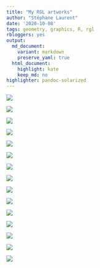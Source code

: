 ```yaml
---
title: "My RGL artworks"
author: "Stéphane Laurent"
date: '2020-10-08'
tags: geometry, graphics, R, rgl
rbloggers: yes
output:
  md_document:
    variant: markdown
    preserve_yaml: true
  html_document:
    highlight: kate
    keep_md: no
highlighter: pandoc-solarized
---
```


![](https://camo.githubusercontent.com/3a27a77e8d60a10ea347017bb4f78a85f28dce7f/68747470733a2f2f7468756d62732e6766796361742e636f6d2f45737465656d656453686f7779446f6c7068696e2d73697a655f726573747269637465642e676966)

![](https://camo.githubusercontent.com/62bb1cef024c3353381dbadfdb75d8839d5ed1e3/68747470733a2f2f7468756d62732e6766796361742e636f6d2f48656c7066756c506c6173746963416e74626561722d73697a655f726573747269637465642e676966)

![](https://camo.githubusercontent.com/5ea6d902f0f85b3fff29e87251e6977e28ba0c3c/68747470733a2f2f7468756d62732e6766796361742e636f6d2f506c756d70496d70617373696f6e65644265617665722d73697a655f726573747269637465642e676966)

![](https://camo.githubusercontent.com/978e0f0f42673e22685f350e3c6dd6b1c8fe6dff/68747470733a2f2f7468756d62732e6766796361742e636f6d2f4269746573697a6564457175616c476175722d73697a655f726573747269637465642e676966)

![](https://camo.githubusercontent.com/93c6b1b2f80818492f9714858d7fc0ffe66f3266/68747470733a2f2f7468756d62732e6766796361742e636f6d2f416d626974696f757354616d6541646461782d73697a655f726573747269637465642e676966)

![](https://camo.githubusercontent.com/d1e218228c4efdf6085e5ae80f5cc9feeea1e04d/68747470733a2f2f7468756d62732e6766796361742e636f6d2f4b696e64686561727465644f726e6572794865646765686f672d73697a655f726573747269637465642e676966)

![](https://camo.githubusercontent.com/dcd38ed43716c092ae0723d1075b32e082a6cd5b/68747470733a2f2f7468756d62732e6766796361742e636f6d2f466c6177656453656c6672656c69616e7443697272697065642d73697a655f726573747269637465642e676966)

![](https://camo.githubusercontent.com/5ed40dd4b6e85f75621a47d3dc4230e1ad46dc75/68747470733a2f2f7468756d62732e6766796361742e636f6d2f556e73746561647957656570794672696c6c6e65636b65646c697a6172642d73697a655f726573747269637465642e676966)

![](https://camo.githubusercontent.com/14d6b4ef37daab1a761c14cc4e237510958615ae/68747470733a2f2f7468756d62732e6766796361742e636f6d2f59656c6c6f77496465616c496e6368776f726d2d73697a655f726573747269637465642e676966)

![](https://camo.githubusercontent.com/9b47e1d657392cd29e9d684864b0d531d701cf18/68747470733a2f2f7468756d62732e6766796361742e636f6d2f426f6e794964656e746963616c426f696c77656576696c2d73697a655f726573747269637465642e676966)

![](https://camo.githubusercontent.com/59629ef36e30e73ebf584a45435a5e9fcd8ab1ae/68747470733a2f2f7468756d62732e6766796361742e636f6d2f4c696b656c794561726c7942656e67616c74696765722d73697a655f726573747269637465642e676966)

![](https://camo.githubusercontent.com/94af9461f70bf88fed1ce3eaa9fbf0374b5d0883/68747470733a2f2f7468756d62732e6766796361742e636f6d2f5765656b6c79517561727465726c794963746572696e65776172626c65722d73697a655f726573747269637465642e676966)

![](https://camo.githubusercontent.com/460582ebfe5d8ef2724fb11970e634385a3ecc4d/68747470733a2f2f7468756d62732e6766796361742e636f6d2f546f726e536e65616b794b6f616c61626561722d73697a655f726573747269637465642e676966)

![](https://camo.githubusercontent.com/9cb20d35d9ad95e96c76946e65c3165d91726006/68747470733a2f2f7468756d62732e6766796361742e636f6d2f556e666f7274756e617465436172656672656547726f756e64626565746c652d73697a655f726573747269637465642e676966)

![](https://camo.githubusercontent.com/ff1d85320bd032c9082b008b6dec2df37ea073b8/68747470733a2f2f7468756d62732e6766796361742e636f6d2f46616d6f75734c6176697368416e7469706f646573677265656e706172616b6565742d73697a655f726573747269637465642e676966)

<!-- ![](https://thcf7.redgifs.com/MerryIllegalCentipede.webm) -->

![]()

![]()
